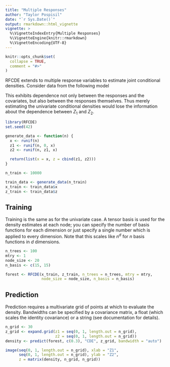 ```yaml
---
title: "Multiple Responses"
author: "Taylor Pospisil"
date: "`r Sys.Date()`"
output: rmarkdown::html_vignette
vignette: >
  %\VignetteIndexEntry{Multiple Responses}
  %\VignetteEngine{knitr::rmarkdown}
  %\VignetteEncoding{UTF-8}
---
```


```r
knitr::opts_chunk$set(
  collapse = TRUE,
  comment = "#>"
)
```

RFCDE extends to multiple response variables to estimate joint
conditional densities. Consider data from the following model

\begin{eqnarray}
X &\sim& U(0, 1) \\
Z_{1} &\sim& U(0, X) \\
Z_{2} &\sim& U(X, Z_{1})
\end{eqnarray}

This exhibits dependence not only between the responses and the
covariates, but also between the responses themselves. Thus merely
estimating the univariate conditional densities would lose the
information about the dependence between $Z_{1}$ and $Z_{2}$.

```r
library(RFCDE)
set.seed(42)

generate_data <- function(n) {
  x <- runif(n)
  z1 <- runif(n, 0, x)
  z2 <- runif(n, z1, x)

  return(list(x = x, z = cbind(z1, z2)))
}

n_train <- 10000

train_data <- generate_data(n_train)
x_train <- train_data$x
z_train <- train_data$z
```

## Training

Training is the same as for the univariate case. A tensor basis is
used for the density estimates at each node; you can specify the
number of basis functions for each dimension or just specify a single
number which is applied to every dimension. Note that this scales like
$n^d$ for $n$ basis functions in $d$ dimensions.

```r
n_trees <- 100
mtry <- 1
node_size <- 20
n_basis <- c(15, 15)

forest <- RFCDE(x_train, z_train, n_trees = n_trees, mtry = mtry,
                node_size = node_size, n_basis = n_basis)
```

## Prediction

Prediction requires a multivariate grid of points at which to evaluate
the density. Bandwidths can be specified by a covariance matrix, a
float (which scales the identity covariance) or a string (see
documentation for details).

```r
n_grid <- 30
z_grid <- expand.grid(z1 = seq(0, 1, length.out = n_grid),
                      z2 = seq(0, 1, length.out = n_grid))
density <- predict(forest, c(0.3), "CDE", z_grid, bandwidth = "auto")

image(seq(0, 1, length.out = n_grid), xlab = "Z1",
      seq(0, 1, length.out = n_grid), ylab = "Z2",
      z = matrix(density, n_grid, n_grid))
```
